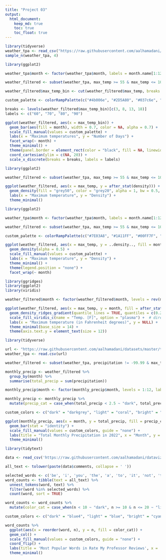 ---
title: "Project 03"
output: 
  html_document:
    keep_md: true
    toc: true
    toc_float: true
---

```{r}
library(tidyverse)
weather_tpa <- read_csv("https://raw.githubusercontent.com/aalhamadani/datasets/master/tpa_weather_2022.csv")
sample_n(weather_tpa, 4)

```

```{r}

library(ggplot2)

weather_tpa$month <- factor(weather_tpa$month, labels = month.name[1:12])

weather_filtered <- subset(weather_tpa, max_temp >= 55 & max_temp <= 100)

weather_filtered$max_temp_bin <- cut(weather_filtered$max_temp, breaks = seq(55, 100, by = 2), include.lowest = TRUE)

custom_palette <- colorRampPalette(c("#4b006e", "#2D5A80", "#037c6e", "#FFD700"))(12)

breaks <- levels(weather_filtered$max_temp_bin)[c(3, 8, 13, 18)]
labels <- c("60", "70", "80", "90")

ggplot(weather_filtered, aes(x = max_temp_bin)) +
  geom_bar(aes(fill = month), width = 0.7, color = NA, alpha = 0.7) +
  scale_fill_manual(values = custom_palette) +
  labs(x = "Maximum temperatures", y = "Number of Days") +
  facet_wrap(~ month) +
  theme_minimal() +
  theme(panel.border = element_rect(color = "black", fill = NA, linewidth = 1), strip.background = element_rect(fill = "grey78"), legend.position = "none") +
  coord_cartesian(ylim = c(NA, 20)) +
  scale_x_discrete(breaks = breaks, labels = labels)

```

```{r}

library(ggplot2)

weather_filtered <- subset(weather_tpa, max_temp >= 55 & max_temp <= 100)

ggplot(weather_filtered, aes(x = max_temp, y = after_stat(density))) +
  geom_density(fill = "grey50", color = "grey20", alpha = 1, bw = 0.5, size = 1.25) +
  labs(x = "Maximum temperature", y = "Density") +
  theme_minimal()

```


```{r}

library(ggplot2)

weather_tpa$month <- factor(weather_tpa$month, labels = month.name[1:12])

weather_filtered <- subset(weather_tpa, max_temp >= 55 & max_temp <= 100)

custom_palette <- colorRampPalette(c("#7E03A8", "#1A11FF", "#00FF7F", "#FFFF00"))(12)

ggplot(weather_filtered, aes(x = max_temp, y = ..density.., fill = month)) +
  geom_density(alpha = 0.5) +
  scale_fill_manual(values = custom_palette) +
  labs(x = "Maximum temperature", y = "Density") +
  theme_minimal() +
  theme(legend.position = "none") +
  facet_wrap(~ month)

```

```{r}

library(ggridges)
library(ggplot2)
library(viridis)

weather_filtered$month <- factor(weather_filtered$month, levels = rev(month.name), labels = rev(month.name))

ggplot(weather_filtered, aes(x = max_temp, y = month, fill = after_stat(x))) +
  geom_density_ridges_gradient(quantile_lines = TRUE, quantiles = c(0.25, 0.5, 0.75), scale = 3, rel_min_height = 0.01) +
  scale_fill_viridis_c(name = "Temp. [F]", option = "plasma") +  # direction = 1 is default
  labs(x = "Maximum temperature (in Fahrenheit degrees)", y = NULL) +
  theme_minimal(base_size = 14) +
  theme(axis.text.y = element_text(size = 12))

```

```{r}

library(tidyverse)

url <- "https://raw.githubusercontent.com/aalhamadani/datasets/master/tpa_weather_2022.csv"
weather_tpa <- read.csv(url)

weather_filtered <- subset(weather_tpa, precipitation != -99.99 & max_temp != -99.9 & min_temp != -99.9)

monthly_precip <- weather_filtered %>%
  group_by(month) %>%
  summarise(total_precip = sum(precipitation))

monthly_precip$month <- factor(monthly_precip$month, levels = 1:12, labels = month.abb[1:12])

monthly_precip <- monthly_precip %>%
  mutate(precip_cat = case_when(total_precip < 2.5 ~ "dark", total_precip >= 2.5 & total_precip < 7.5 ~ "light", total_precip >= 7.5 ~ "bright"))

custom_colors <- c("dark" = "darkgrey", "light" = "coral", "bright" = "cornflowerblue")

ggplot(monthly_precip, aes(x = month, y = total_precip, fill = precip_cat)) +
  geom_bar(stat = "identity") +
  scale_fill_manual(values = custom_colors, guide = "none") +
  labs(title = "Total Monthly Precipitation in 2022", x = "Month", y = "Total Precipitation") +
  theme_minimal()

```

```{r}

library(tidytext)

data <- read_csv('https://raw.githubusercontent.com/aalhamadani/dataviz_final_project/main/data/rmp_wit_comments.csv')

all_text <- tolower(paste(data$comments, collapse = ' '))

selected_words <- c('be', 'i', 'you', 'the', 'a', 'to', 'it', 'not', 'that', 'and')
word_counts <- tibble(text = all_text) %>%
  unnest_tokens(word, text) %>%
  filter(word %in% selected_words) %>%
  count(word, sort = TRUE)

word_counts <- word_counts %>%
  mutate(color_cat = case_when(n < 10 ~ "dark", n >= 10 & n <= 20 ~ "light", n > 20 ~ "bright"))

custom_colors <- c("dark" = "blue4", "light" = "blue", "bright" = "cyan2")

word_counts %>%
  ggplot(aes(x = reorder(word, n), y = n, fill = color_cat)) +
  geom_col() +
  scale_fill_manual(values = custom_colors, guide = "none") +
  coord_flip() +
  labs(title = 'Most Popular Words in Rate My Professor Reviews', x = 'Word', y = 'Frequency') +
  theme_minimal()

```

